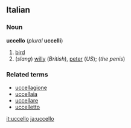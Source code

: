 ==Italian==
===Noun===
'''uccello''' (''plural'' '''uccelli''')

#[[bird]]
#(''slang'') [[willy]] (''British''), [[peter]] (''US''); (''the penis'')

===Related terms===
*[[uccellagione]]
*[[uccellaia]]
*[[uccellare]]
*[[uccelletto]]
[[it:uccello]]
[[ja:uccello]]